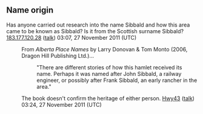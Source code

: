 <article id="24566869" title=Talk:Sibbald>
	<talkpage id="24566869" title="Talk:Sibbald">
{{WikiProject Canada|geography=yes|ab=yes|community=yes|class=stub|importance=low}}

== Name origin ==
Has anyone carried out research into the name Sibbald and how this area came to be known as Sibbald? Is it from the Scottish surname Sibbald? [[User:183.177.120.28|183.177.120.28]] ([[User talk:183.177.120.28|talk]]) 03:07, 27 November 2011 (UTC) 

:From ''Alberta Place Names'' by Larry Donovan &amp; Tom Monto (2006, Dragon Hill Publishing Ltd.)...
::&quot;There are different stories of how this hamlet received its name. Perhaps it was named after John Sibbald, a railway engineer, or possibly after Frank Sibbald, an early rancher in the area.&quot;
:The book doesn't confirm the heritage of either person. [[User:Hwy43|Hwy43]] ([[User talk:Hwy43|talk]]) 03:24, 27 November 2011 (UTC)
	</talkpage>
</article>